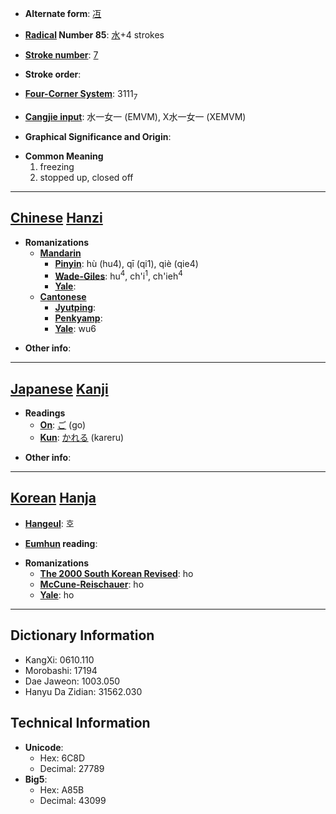 * '''Alternate form''': [[冱]]

* '''[[Wiktionary:Chinese radical index| Radical]] Number 85''': [[Wiktionary:Chinese radical index 水|水]]+4 strokes

* '''[[Wiktionary:Chinese total strokes index|Stroke number]]''': [[Wiktionary:Chinese total strokes index 7|7]]

* '''Stroke order''': 

* '''[[Wiktionary:Chinese four corner index|Four-Corner System]]''': 3111<sub>7</sub>

* '''[[Wiktionary:Chinese Cangjie index|Cangjie input]]''': 水一女一 (EMVM), X水一女一 (XEMVM)

* '''Graphical Significance and Origin''': 

* '''Common Meaning'''
*#freezing
*# stopped up, closed off


----

== [[Chinese]] [[Hanzi]] ==

* '''Romanizations'''
** '''[[Mandarin]]'''
*** '''[[Pinyin]]''': hù (hu4), qī (qi1), qiè (qie4)
*** '''[[Wade-Giles]]''': hu<sup>4</sup>, ch'i<sup>1</sup>, ch'ieh<sup>4</sup>
*** '''[[Yale]]''': 
** '''[[Cantonese]]'''
*** '''[[Jyutping]]''':
*** '''[[Penkyamp]]''': 
*** '''[[Yale]]''': wu6

* '''Other info''': 

----

== [[Japanese]] [[Kanji]] ==

* '''Readings'''
** '''[[On]]''': [[ご]] (go)
** '''[[Kun]]''': [[かれる]] (kareru)

* '''Other info''':  

----

== [[Korean]] [[Hanja]] ==

* '''[[Hangeul]]''': 호

* '''[[Eumhun]] reading''': 

* '''Romanizations'''
** '''[[The 2000 South Korean Revised Romanization|The 2000 South Korean Revised]]''': ho
** '''[[McCune-Reischauer]]''': ho
** '''[[Yale]]''': ho

----

== Dictionary Information ==

* KangXi: 0610.110
* Morobashi: 17194
* Dae Jaweon: 1003.050
* Hanyu Da Zidian: 31562.030

== Technical Information ==

* '''Unicode''':
** Hex: 6C8D
** Decimal: 27789
* '''Big5''':
** Hex: A85B
** Decimal: 43099